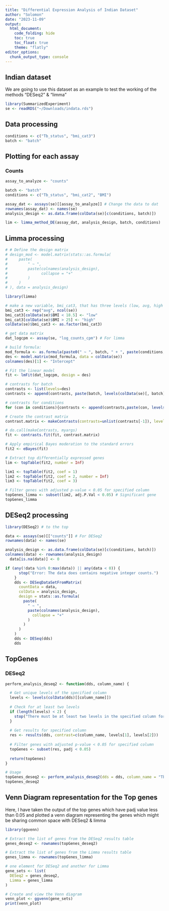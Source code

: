 ```yaml
---
title: "Differential Expression Analysis of Indian Dataset"
author: "Solomon"
date: "2023-11-09"
output:
  html_document:
    code_folding: hide
    toc: true
    toc_float: true
    theme: "flatly"
editor_options:
  chunk_output_type: console
---
```


## Indian dataset

We are going to use this dataset as an example to test the working of the 
methods "DESeq2" & "limma"

```r
library(SummarizedExperiment)
se <- readRDS("~/Downloads/indata.rds")
```

## Data processing

```r
conditions <- c("Tb_status", "bmi_cat3")
batch <- "batch"
```

## Plotting for each assay {.tabset}

### Counts
```r
assay_to_analyze <- "counts"

batch <- "batch"
conditions <- c("Tb_status", "bmi_cat2", "BMI")

assay_dat <- assays(se)[[assay_to_analyze]] # Change the data to dat
rownames(assay_dat) <- names(se)
analysis_design <- as.data.frame(colData(se)[c(conditions, batch)])

lim <- limma_method_DE(assay_dat, analysis_design, batch, conditions)
```

## Limma processing

```r
# # Define the design matrix
# design_mod <- model.matrix(stats::as.formula(
#     paste(
#         " ~ ",
#         paste(colnames(analysis_design),
#               collapse = "+"
#         )
#     )
# ), data = analysis_design)

library(limma)

# make a new variable, bmi_cat3, that has three levels (low, avg, high bmi)
bmi_cat3 <- rep("avg", ncol(se))
bmi_cat3[colData(se)$BMI < 18.5] <- "low"
bmi_cat3[colData(se)$BMI > 25] <- "high"
colData(se)$bmi_cat3 <- as.factor(bmi_cat3)

# get data matrix
dat_logcpm <- assay(se, "log_counts_cpm") # For limma

# build formula:
mod_formula <- as.formula(paste0(" ~ ", batch, " + ", paste(conditions, collapse = " + ")))
des <- model.matrix(mod_formula, data = colData(se))
colnames(des)[1] <- "Intercept"

# Fit the linear model
fit <- lmFit(dat_logcpm, design = des)

# contrasts for batch
contrasts <- list(levels=des)
contrasts <- append(contrasts, paste(batch, levels(colData(se)[, batch])[-1], sep = "", collapse = " + "))

# contrasts for conditions
for (con in conditions){contrasts <- append(contrasts,paste(con, levels(colData(se)[, con])[-1], sep = "", collapse = " + "))}

# Create the contrast matrix
contrast.matrix <- makeContrasts(contrasts=unlist(contrasts[-1]), levels=des)

# do.call(makeContrasts, myargs)
fit <- contrasts.fit(fit, contrast.matrix)

# Apply empirical Bayes moderation to the standard errors
fit2 <- eBayes(fit)

# Extract top differentially expressed genes
lim <- topTable(fit2, number = Inf)

lim1 <- topTable(fit2, coef = 1)
lim2 <- topTable(fit2, coef = 2, number = Inf)
lim3 <- topTable(fit2, coef = 3)

# Filter genes with adjusted p-value < 0.05 for specified column
topGenes_limma <- subset(lim2, adj.P.Val < 0.05) # Significant gene
topGenes_limma
```

## DESeq2 processing

```r
library(DESeq2) # to the top

data <- assays(se)[["counts"]] # For DESeq2
rownames(data) <- names(se)

analysis_design <- as.data.frame(colData(se)[c(conditions, batch)])
colnames(data) <- rownames(analysis_design)
  data[is.na(data)] <- 0

if (any(!data %in% 0:max(data)) || any(data < 0)) {
      stop("Error: The data does contains negative integer counts.")
    }
    dds <- DESeqDataSetFromMatrix(
      countData = data,
      colData = analysis_design,
      design = stats::as.formula(
        paste(
          " ~ ",
          paste(colnames(analysis_design),
            collapse = "+"
          )
        )
      )
    )
    dds <- DESeq(dds)
    dds
```


## TopGenes
### DESeq2

```r
perform_analysis_deseq2 <- function(dds, column_name) {

  # Get unique levels of the specified column
  levels <- levels(colData(dds)[[column_name]])
  
  # Check for at least two levels
  if (length(levels) < 2) {
    stop("There must be at least two levels in the specified column for differential expression analysis.")
  }
  
  # Get results for specified column
  res <- results(dds, contrast=c(column_name, levels[1], levels[2]))
  
  # Filter genes with adjusted p-value < 0.05 for specified column
  topGenes <- subset(res, padj < 0.05)
  
  return(topGenes)
}

# Usage
topGenes_deseq2 <- perform_analysis_deseq2(dds = dds, column_name = "Tb_status")
topGenes_deseq2

```

## Venn Diagram representation for the Top genes

Here, I have taken the output of the top genes which have padj value less than 0.05 and plotted a venn diagram representing the genes which might be sharing common space with DESeq2 & limma

```r
library(ggvenn)

# Extract the list of genes from the DESeq2 results table
genes_deseq2 <- rownames(topGenes_deseq2)

# Extract the list of genes from the Limma results table
genes_limma <- rownames(topGenes_limma)

# one element for DESeq2 and another for Limma
gene_sets <- list(
  DESeq2 = genes_deseq2,
  Limma = genes_limma
)

# Create and view the Venn diagram
venn_plot <- ggvenn(gene_sets)
print(venn_plot)

```
